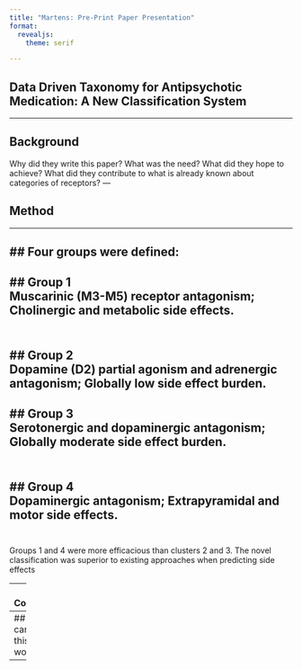 ```yaml
---
title: "Martens: Pre-Print Paper Presentation"
format: 
  revealjs:
    theme: serif

---
```


## Data Driven Taxonomy for Antipsychotic Medication: A New Classification System

---

## Background

Why did they write this paper?
What was the need?
What did they hope to achieve?
What did they contribute to what is already known about categories of receptors?
---

## Method

---

## Four groups were defined:<br>
---

## Group 1 <br> Muscarinic (M3-M5) receptor antagonism; Cholinergic and metabolic side effects. <br> <br>
---
## Group 2 <br> Dopamine (D2) partial agonism and adrenergic antagonism; Globally low side effect burden. <br> 
---
## Group 3 <br> Serotonergic and dopaminergic antagonism; Globally moderate side effect burden. <br> <br>
---
## Group 4 <br> Dopaminergic antagonism; Extrapyramidal and motor side effects. <br> <br>
---
Groups 1 and 4 were more efficacious than clusters 2 and 3. The novel classification was superior to existing approaches when predicting side effects



---
## Conclusion 

Conclusions: A receptor affinity-based grouping not only reflects compound pharmacology but also detects meaningful clinical differences to a greater extent than existing approaches. The approach has the potential to benefit both patients and researchers by guiding treatment and informing drug development.

---
## How can we use this in our work?


---

